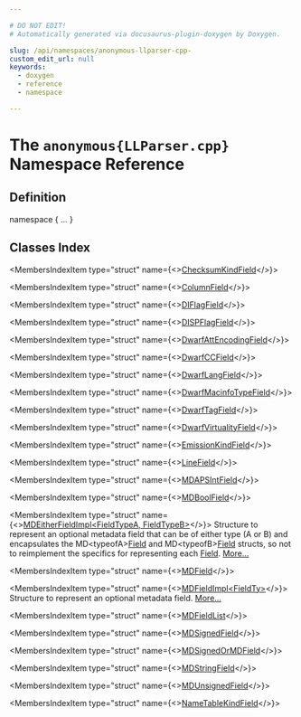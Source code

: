 ```yaml
---

# DO NOT EDIT!
# Automatically generated via docusaurus-plugin-doxygen by Doxygen.

slug: /api/namespaces/anonymous-llparser-cpp-
custom_edit_url: null
keywords:
  - doxygen
  - reference
  - namespace

---
```





# The `anonymous{LLParser.cpp}` Namespace Reference

<DoxygenPage pluginConfig={pluginConfig}>



## Definition

<CodeBlock>namespace &#123; ... &#125;</CodeBlock>

## Classes Index

<MembersIndex>

<MembersIndexItem
  type="struct"
  name={<><a href="/docs/api/structs/anonymous-namespace-llparser-cpp-/checksumkindfield">ChecksumKindField</a></>}>
</MembersIndexItem>

<MembersIndexItem
  type="struct"
  name={<><a href="/docs/api/structs/anonymous-namespace-llparser-cpp-/columnfield">ColumnField</a></>}>
</MembersIndexItem>

<MembersIndexItem
  type="struct"
  name={<><a href="/docs/api/structs/anonymous-namespace-llparser-cpp-/diflagfield">DIFlagField</a></>}>
</MembersIndexItem>

<MembersIndexItem
  type="struct"
  name={<><a href="/docs/api/structs/anonymous-namespace-llparser-cpp-/dispflagfield">DISPFlagField</a></>}>
</MembersIndexItem>

<MembersIndexItem
  type="struct"
  name={<><a href="/docs/api/structs/anonymous-namespace-llparser-cpp-/dwarfattencodingfield">DwarfAttEncodingField</a></>}>
</MembersIndexItem>

<MembersIndexItem
  type="struct"
  name={<><a href="/docs/api/structs/anonymous-namespace-llparser-cpp-/dwarfccfield">DwarfCCField</a></>}>
</MembersIndexItem>

<MembersIndexItem
  type="struct"
  name={<><a href="/docs/api/structs/anonymous-namespace-llparser-cpp-/dwarflangfield">DwarfLangField</a></>}>
</MembersIndexItem>

<MembersIndexItem
  type="struct"
  name={<><a href="/docs/api/structs/anonymous-namespace-llparser-cpp-/dwarfmacinfotypefield">DwarfMacinfoTypeField</a></>}>
</MembersIndexItem>

<MembersIndexItem
  type="struct"
  name={<><a href="/docs/api/structs/anonymous-namespace-llparser-cpp-/dwarftagfield">DwarfTagField</a></>}>
</MembersIndexItem>

<MembersIndexItem
  type="struct"
  name={<><a href="/docs/api/structs/anonymous-namespace-llparser-cpp-/dwarfvirtualityfield">DwarfVirtualityField</a></>}>
</MembersIndexItem>

<MembersIndexItem
  type="struct"
  name={<><a href="/docs/api/structs/anonymous-namespace-llparser-cpp-/emissionkindfield">EmissionKindField</a></>}>
</MembersIndexItem>

<MembersIndexItem
  type="struct"
  name={<><a href="/docs/api/structs/anonymous-namespace-llparser-cpp-/linefield">LineField</a></>}>
</MembersIndexItem>

<MembersIndexItem
  type="struct"
  name={<><a href="/docs/api/structs/anonymous-namespace-llparser-cpp-/mdapsintfield">MDAPSIntField</a></>}>
</MembersIndexItem>

<MembersIndexItem
  type="struct"
  name={<><a href="/docs/api/structs/anonymous-namespace-llparser-cpp-/mdboolfield">MDBoolField</a></>}>
</MembersIndexItem>

<MembersIndexItem
  type="struct"
  name={<><a href="/docs/api/structs/anonymous-namespace-llparser-cpp-/mdeitherfieldimpl">MDEitherFieldImpl&lt;FieldTypeA, FieldTypeB&gt;</a></>}>
Structure to represent an optional metadata field that can be of either type (A or B) and encapsulates the MD&lt;typeofA&gt;<a href="/docs/api/files/lib/lib/support/optimizedstructlayout-cpp/#a5208f2b0568d811c542f8d8097dbc035">Field</a> and MD&lt;typeofB&gt;<a href="/docs/api/files/lib/lib/support/optimizedstructlayout-cpp/#a5208f2b0568d811c542f8d8097dbc035">Field</a> structs, so not to reimplement the specifics for representing each <a href="/docs/api/files/lib/lib/support/optimizedstructlayout-cpp/#a5208f2b0568d811c542f8d8097dbc035">Field</a>. <a href="/docs/api/structs/anonymous-namespace-llparser-cpp-/mdeitherfieldimpl/#details">More...</a>
</MembersIndexItem>

<MembersIndexItem
  type="struct"
  name={<><a href="/docs/api/structs/anonymous-namespace-llparser-cpp-/mdfield">MDField</a></>}>
</MembersIndexItem>

<MembersIndexItem
  type="struct"
  name={<><a href="/docs/api/structs/anonymous-namespace-llparser-cpp-/mdfieldimpl">MDFieldImpl&lt;FieldTy&gt;</a></>}>
Structure to represent an optional metadata field. <a href="/docs/api/structs/anonymous-namespace-llparser-cpp-/mdfieldimpl/#details">More...</a>
</MembersIndexItem>

<MembersIndexItem
  type="struct"
  name={<><a href="/docs/api/structs/anonymous-namespace-llparser-cpp-/mdfieldlist">MDFieldList</a></>}>
</MembersIndexItem>

<MembersIndexItem
  type="struct"
  name={<><a href="/docs/api/structs/anonymous-namespace-llparser-cpp-/mdsignedfield">MDSignedField</a></>}>
</MembersIndexItem>

<MembersIndexItem
  type="struct"
  name={<><a href="/docs/api/structs/anonymous-namespace-llparser-cpp-/mdsignedormdfield">MDSignedOrMDField</a></>}>
</MembersIndexItem>

<MembersIndexItem
  type="struct"
  name={<><a href="/docs/api/structs/anonymous-namespace-llparser-cpp-/mdstringfield">MDStringField</a></>}>
</MembersIndexItem>

<MembersIndexItem
  type="struct"
  name={<><a href="/docs/api/structs/anonymous-namespace-llparser-cpp-/mdunsignedfield">MDUnsignedField</a></>}>
</MembersIndexItem>

<MembersIndexItem
  type="struct"
  name={<><a href="/docs/api/structs/anonymous-namespace-llparser-cpp-/nametablekindfield">NameTableKindField</a></>}>
</MembersIndexItem>

</MembersIndex>


</DoxygenPage>
